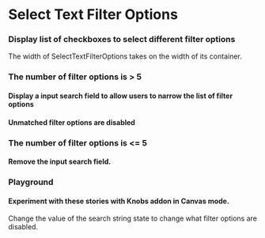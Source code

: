 

<Meta title="Filters|SelectTextFilterOptions" component={SelectTextFilterOptions} />

# Select Text Filter Options

### Display list of checkboxes to select different filter options

The width of SelectTextFilterOptions takes on the width of its container.

<Props of={SelectTextFilterOptions} />

### The number of filter options is > 5

#### Display a input search field to allow users to narrow the list of filter options

<Story name="Enabled Option Query">
  <SelectTextFilterOptions
    name={"Committee"}
    state={{}}
    update={action("update-filter-options-state")}
    options={[
      {
        name: "city-council",
        label: "City Council",
        disabled: false,
      },
      {
        name: "council-briefing",
        label: "Council Briefing",
        disabled: false,
      },
      {
        name: "finance-housing",
        label: "Finance and Housing Committee",
        disabled: false,
      },
      {
        name: "finance-neighborhood",
        label: "Finance and Neighborhoods Committee",
        disabled: false,
      },
      {
        name: "select-budget",
        label: "Select Budget Committee",
        disabled: false,
      },
      {
        name: "transportation-utilities",
        label: "Transportation and Utilities Committee",
        disabled: false,
      },
    ]}
    optionQuery={""}
    setOptionQuery={action("set-option-query")}
  />
</Story>

#### Unmatched filter options are disabled

<Story name="Disabled unmatched filter options">
  <SelectTextFilterOptions
    name={"Committee"}
    state={{}}
    update={action("update-filter-options-state")}
    options={[
      {
        name: "city-council",
        label: "City Council",
        disabled: false,
      },
      {
        name: "council-briefing",
        label: "Council Briefing",
        disabled: false,
      },
      {
        name: "finance-housing",
        label: "Finance and Housing Committee",
        disabled: false,
      },
      {
        name: "finance-neighborhood",
        label: "Finance and Neighborhoods Committee",
        disabled: false,
      },
      {
        name: "select-budget",
        label: "Select Budget Committee",
        disabled: false,
      },
      {
        name: "transportation-utilities",
        label: "Transportation and Utilities Committee",
        disabled: false,
      },
    ]}
    optionQuery={"city"}
    setOptionQuery={action("set-option-query")}
  />
</Story>

### The number of filter options is <= 5

#### Remove the input search field.

<Story name="Disabled Option Query">
  <SelectTextFilterOptions
    name={"Committee"}
    state={{}}
    update={action("update-filter-options-state")}
    options={[
      {
        name: "city-council",
        label: "City Council",
        disabled: false,
      },
      {
        name: "council-briefing",
        label: "Council Briefing",
        disabled: false,
      },
      {
        name: "finance-housing",
        label: "Finance and Housing Committee",
        disabled: false,
      },
      {
        name: "finance-neighborhood",
        label: "Finance and Neighborhoods Committee",
        disabled: false,
      },
    ]}
    optionQuery={""}
    setOptionQuery={action("set-option-query")}
  />
</Story>

### Playground

#### Experiment with these stories with Knobs addon in Canvas mode.

Change the value of the search string state to change what filter options are disabled.

<Story name="Set Option Query Playground">
  <SelectTextFilterOptions
    name={"Committee"}
    state={{}}
    update={action("update-filter-options-state")}
    options={[
      {
        name: "city-council",
        label: "City Council",
        disabled: false,
      },
      {
        name: "council-briefing",
        label: "Council Briefing",
        disabled: false,
      },
      {
        name: "finance-housing",
        label: "Finance and Housing Committee",
        disabled: false,
      },
      {
        name: "finance-neighborhood",
        label: "Finance and Neighborhoods Committee",
        disabled: false,
      },
      {
        name: "select-budget",
        label: "Select Budget Committee",
        disabled: false,
      },
      {
        name: "transportation-utilities",
        label: "Transportation and Utilities Committee",
        disabled: false,
      },
    ]}
    optionQuery={text("Search Filter Options", "")}
    setOptionQuery={action("set-option-query")}
  />
</Story>
